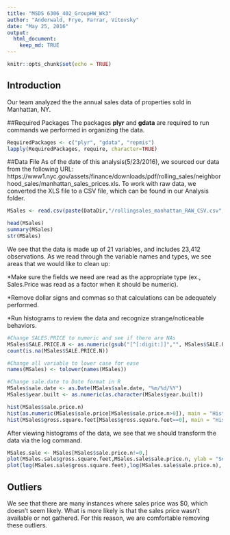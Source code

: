 ```yaml
---
title: "MSDS 6306_402_GroupHW_Wk3"
author: "Anderwald, Frye, Farrar, Vitovsky"
date: "May 25, 2016"
output: 
  html_document:
    keep_md: TRUE
---
```


```r
knitr::opts_chunk$set(echo = TRUE)
```

## Introduction
Our team analyzed the the annual sales data of properties sold in Manhattan, NY.  

##Required Packages
The packages **plyr** and **gdata** are required to run commands we performed in organizing the data. 


```r
RequiredPackages <- c("plyr", "gdata", "repmis")
lapply(RequiredPackages, require, character=TRUE)
```


##Data File
As of the date of this analysis(5/23/2016), we sourced our data from the following URL: https://www1.nyc.gov/assets/finance/downloads/pdf/rolling_sales/neighborhood_sales/manhattan_sales_prices.xls.  To work with raw data, we converted the XLS file to a CSV file, which can be found in our Analysis folder. 

```r
MSales <- read.csv(paste(DataDir,"/rollingsales_manhattan_RAW_CSV.csv",sep = ""), skip=4, header=TRUE)
```

```r
head(MSales)
summary(MSales)
str(MSales)
```

We see that the data is made up of 21 variables, and includes 23,412 observations. As we read through the variable names and types, we see areas that we would like to clean up:

  *Make sure the fields we need are read as the appropriate type (ex., Sales.Price   was read as a factor when it should be numeric).
  
  *Remove dollar signs and commas so that calculations can be adequately    
  performed.
  
  *Run histograms to review the data and recognize strange/noticeable behaviors.
  
```r
#Change SALES.PRICE to numeric and see if there are NAs
MSales$SALE.PRICE.N <- as.numeric(gsub("[^[:digit:]]","", MSales$SALE.PRICE))
count(is.na(MSales$SALE.PRICE.N))
```

```r
#Change all variable to lower case for ease
names(MSales) <- tolower(names(MSales))

```

```r
#Change sale.date to Date format in R
MSales$sale.date <- as.Date(MSales$sale.date, "%m/%d/%Y")
MSales$year.built <- as.numeric(as.character(MSales$year.built))
```

```r
hist(MSales$sale.price.n) 
hist(as.numeric(MSales$sale.price[MSales$sale.price.n>0]), main = "Histogram of Sales Prices", xlab = "Sales Price", col = "red")
hist(MSales$gross.square.feet[MSales$gross.square.feet==0], main = "Histogram of Square Feet", xlab = "Square Feet", col = "red")
```

After viewing histograms of the data, we see that we should transform the data via the log command.  

```r
MSales.sale <- MSales[MSales$sale.price.n!=0,]
plot(MSales.sale$gross.square.feet,MSales.sale$sale.price.n, ylab = "Square Feet", xlab = "Sales Price")
plot(log(MSales.sale$gross.square.feet),log(MSales.sale$sale.price.n), ylab = "Log of Square Feet", xlab = "Log of Sales Price")
```

## Outliers 
We see that there are many instances where sales price was $0, which doesn't seem likely.  What is more likely is that the sales price wasn't available or not gathered.  For this reason, we are comfortable removing these outliers.
